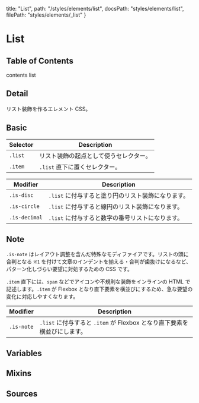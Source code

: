   title: "List",
  path: "/styles/elements/list",
  docsPath: "styles/elements/list",
  filePath: "styles/elements/_list"
}


# List

## Table of Contents

contents list

## Detail

リスト装飾を作るエレメント CSS。

## Basic

| Selector | Description                            |
| -------- | -------------------------------------- |
| `.list`  | リスト装飾の起点として使うセレクター。 |
| `.item`  | `.list` 直下に置くセレクター。         |

| Modifier      | Description                                        |
| ------------- | -------------------------------------------------- |
| `.is-disc`    | `.list` に付与すると塗り円のリスト装飾になります。 |
| `.is-circle`  | `.list` に付与すると線円のリスト装飾になります。   |
| `.is-decimal` | `.list` に付与すると数字の番号リストになります。   |

## Note

`.is-note` はレイアウト調整を含んだ特殊なモディファイアです。リストの頭に合判となる `※1` を付けて文章のインデントを揃える・合判が歯抜けになるなど、パターン化しづらい要望に対処するための CSS です。

`.item` 直下には、`span` などでアイコンや不規則な装飾をインラインの HTML で記述します。`.item` が Flexbox となり直下要素を横並びにするため、急な要望の変化に対応しやすくなります。

| Modifier   | Description                                                              |
| ---------- | ------------------------------------------------------------------------ |
| `.is-note` | `.list` に付与すると `.item` が Flexbox となり直下要素を横並びにします。 |

## Variables

<PreviewVariablesSingle filePath={meta.filePath} viewCompiled={false} />

## Mixins

<PreviewMixins filePath={meta.filePath} />

## Sources

<PreviewSources
  title={meta.title}
  docsPath={meta.docsPath}
  scssPath={meta.filePath}
/>
